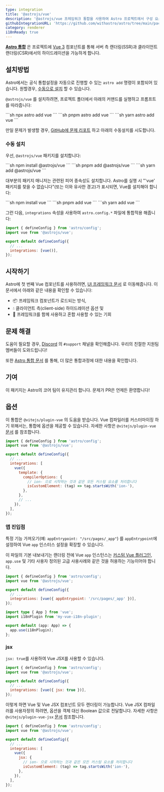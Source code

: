 ```yaml
---
type: integration
title: '@astrojs/vue'
description: '@astrojs/vue 프레임워크 통합을 사용하여 Astro 프로젝트에서 구성 요소 지원을 확장하는 방법을 알아봅니다'
githubIntegrationURL: 'https://github.com/withastro/astro/tree/main/packages/integrations/vue/'
category: renderer
i18nReady: true
---
```


**[Astro 통합](/ko/guides/integrations-guide/)** 은 프로젝트에 [Vue 3](https://vuejs.org/) 컴포넌트를 통해 서버 측 랜더링(SSR)과 클라이언트 랜더링(CSR)에서의 하이드레이션을 가능하게 합니다.

## 설치방법

Astro에서는 공식 통합설정을 자동으로 진행할 수 있는 `astro add` 명령이 포함되어 있습니다. 원할경우, [수동으로 설치](#수동-설치) 할 수 있습니다.

`@astrojs/vue` 를 설치하려면, 프로젝트 폴더에서 아래의 커맨드를 실행하고 프롬프트를 따라줍니다:

<PackageManagerTabs>
  <Fragment slot="npm">
  ```sh
  npx astro add vue
  ```
  </Fragment>
  <Fragment slot="pnpm">
  ```sh
  pnpm astro add vue
  ```
  </Fragment>
  <Fragment slot="yarn">
  ```sh
  yarn astro add vue
  ```
  </Fragment>
</PackageManagerTabs>

만일 문제가 발생할 경우, [GitHub에 문제 리포트](https://github.com/withastro/astro/issues) 하고 아래의 수동설치를 시도합니다.

### 수동 설치

우선, `@astrojs/vue` 패키지를 설치합니다:

<PackageManagerTabs>
  <Fragment slot="npm">
  ```sh
  npm install @astrojs/vue
  ```
  </Fragment>
  <Fragment slot="pnpm">
  ```sh
  pnpm add @astrojs/vue
  ```
  </Fragment>
  <Fragment slot="yarn">
  ```sh
  yarn add @astrojs/vue
  ```
  </Fragment>
</PackageManagerTabs>

대부분의 패키지 매니저는 관련된 피어 종속성도 설치합니다. Astro를 실행 시 "'vue' 패키지를 찾을 수 없습니다"(또는 이와 유사한 경고)가 표시되면, Vue를 설치해야 합니다:

<PackageManagerTabs>
  <Fragment slot="npm">
  ```sh
  npm install vue
  ```
  </Fragment>
  <Fragment slot="pnpm">
  ```sh
  pnpm add vue
  ```
  </Fragment>
  <Fragment slot="yarn">
  ```sh
  yarn add vue
  ```
  </Fragment>
</PackageManagerTabs>

그런 다음, `integrations` 속성을 사용하여 `astro.config.*` 파일에 통합적용 해줍니다:

```js ins={2} ins="vue()" title="astro.config.mjs"
import { defineConfig } from 'astro/config';
import vue from '@astrojs/vue';

export default defineConfig({
  // ...
  integrations: [vue()],
});
```

## 시작하기

Astro에 첫 번째 Vue 컴포넌트를 사용하려면,  [UI 프레임워크 문서](/ko/core-concepts/framework-components/#using-framework-components) 로 이동해줍니다. 이 문서에서 아래와 같은 내용을 확인할 수 있습니다:

* 📦 프레임워크 컴포넌트가 로드되는 방식,
* 💧 클라이언트 측(client-side) 하이드레이션 옵션 및
* 🤝 프레임워크를 함께 사용하고 혼합 사용할 수 있는 기회

## 문제 해결

도움이 필요할 경우, [Discord](https://astro.build/chat) 의 `#support` 채널을 확인해줍니다. 우리의 친절한 지원팀 멤버들이 도와드립니다!

또한 [Astro 통합 문서](/ko/guides/integrations-guide/) 를 통해, 더 많은 통합과정에 대한 내용을 확인합니다.

## 기여

이 패키지는 Astro의 코어 팀이 유지관리 합니다. 문제가 PR은 언제든 환영합니다!

## 옵션

이 통합은 `@vitejs/plugin-vue` 의 도움을 받습니다. Vue 컴파일러를 커스터마이징 하기 위해서는, 통합에 옵션을 제공할 수 있습니다. 자세한 사항은 `@vitejs/plugin-vue` [문서](https://www.npmjs.com/package/@vitejs/plugin-vue) 를 참조합니다.

```js title="astro.config.mjs"
import { defineConfig } from 'astro/config';
import vue from '@astrojs/vue';

export default defineConfig({
  // ...
  integrations: [
    vue({
      template: {
        compilerOptions: {
          // ion- 으로 시작하는 것과 같은 모든 커스텀 요소를 처리합니다
          isCustomElement: (tag) => tag.startsWith('ion-'),
        },
      },
      // ...
    }),
  ],
});
```

### 앱 진입점

특정 기능 가져오기(예: `appEntrypoint: "/src/pages/_app"`) 를 `appEntrypoint`에 설정하여 Vue `app` 인스터스 설정을 확장할 수 있습니다.

이 파일의 기본 내보내기는 랜더링 전에 Vue `app` 인스턴스는 [커스텀 Vue 플러그인](https://vuejs.org/guide/reusability/plugins.html), `app.use` 및 기타 사용자 정의된 고급 사용사례와 같은 것을 허용하는 기능이어야 합니다.


```js title="astro.config.mjs"
import { defineConfig } from 'astro/config';
import vue from '@astrojs/vue';

export default defineConfig({
  // ...
  integrations: [vue({ appEntrypoint: '/src/pages/_app' })],
});
```

```ts title="src/pages/_app.ts"
import type { App } from 'vue';
import i18nPlugin from 'my-vue-i18n-plugin';

export default (app: App) => {
  app.use(i18nPlugin);
};
```

### jsx

`jsx: true`를 사용하여 Vue JSX를 사용할 수 있습니다.

```js title="astro.config.mjs"
import { defineConfig } from 'astro/config';
import vue from '@astrojs/vue';

export default defineConfig({
  // ...
  integrations: [vue({ jsx: true })],
});
```

이렇게 하면 Vue 및 Vue JSX 컴포넌트 모두 렌더링이 가능합니다. Vue JSX 컴파일러를 사용자정의 하려면, 옵션을 객체 대신 Boolean 값으로 전달합니다. 자세한 사항은 `@vitejs/plugin-vue-jsx` [문서](https://www.npmjs.com/package/@vitejs/plugin-vue-jsx) 참조합니다.

```js title="astro.config.mjs"
import { defineConfig } from 'astro/config';
import vue from '@astrojs/vue';

export default defineConfig({
  // ...
  integrations: [
    vue({
      jsx: {
        // ion- 으로 시작하는 것과 같은 모든 커스텀 요소를 처리합니다
        isCustomElement: (tag) => tag.startsWith('ion-'),
      },
    }),
  ],
});
```
